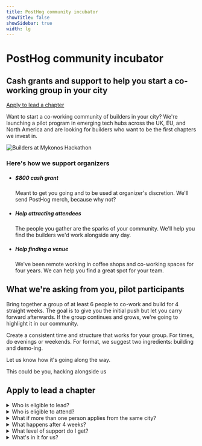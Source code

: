 ```yaml
---
title: PostHog community incubator
showTitle: false
showSidebar: true
width: lg
---
```



<div className="text-center max-w-2xl mx-auto mt-12 mb-16">
  <h1 className="text-4xl md:text-5xl font-extrabold mb-4">PostHog community incubator</h1>
  <h2 className="text-xl md:text-2xl font-semibold mb-6">Cash grants and support to help you start a co-working group in your city</h2>
  <a href="#apply" className="inline-block mb-10">
    <CallToAction to="#apply" type="primary">Apply to lead a chapter</CallToAction>
  </a>

  <p className="text-lg md:text-xl mt-8">
    Want to start a co-working community of builders in your city? We're launching a pilot program in emerging tech hubs across the UK, EU, and North America and are looking for builders who want to be the first chapters we invest in.
  </p>
  
</div>

<div style={{ display: 'flex', justifyContent: 'center', margin: '2rem 0 2.5rem 0' }}>
  <img
    src="https://res.cloudinary.com/dmukukwp6/image/upload/f_webp,h_680,w_1209,c_fill,g_auto,q_auto/mykonoshackathon_979cf7bec6?_a=AXAH4nI0"
    alt="Builders at Mykonos Hackathon"
    style={{ width: '75%', maxWidth: '600px', borderRadius: '1rem', boxShadow: '0 4px 24px rgba(0,0,0,0.08)' }}
  />
</div>

<div className="my-24 px-5">
  <div className="max-w-screen-2xl mx-auto">
    <h3 className="text-2xl lg:text-4xl m-0 text-center mb-6 sm:mb-16 lg:mb-6">Here's how we support organizers</h3>
    <div className="flex justify-center">
      <ul className="m-0 p-0 list-none inline-grid sm:grid-cols-2 lg:grid-cols-3 gap-[10px] justify-evenly relative text-center sm:text-left">
        <li className="bg-[#E5E7E0] dark:bg-[#2C2C2C] relative md:max-w-md py-4 md:py-8 pl-4 pr-2 md:px-12 lg:px-8 rounded-2xl shadow-sm transition-colors duration-300">
          <h5 className="text-xl font-extrabold m-0 pb-1 pr-4 text-black dark:text-white">$800 cash grant</h5>
          <p className="m-0 text-[15px] text-gray-800 dark:text-gray-300">
            Meant to get you going and to be used at organizer's discretion. We'll send PostHog merch, because why not? 
          </p>
        </li>
        <li className="bg-[#E5E7E0] dark:bg-[#2C2C2C] relative md:max-w-md py-4 md:py-8 pl-4 pr-2 md:px-12 lg:px-8 rounded-2xl shadow-sm transition-colors duration-300">
          <h5 className="text-xl font-extrabold m-0 pb-1 pr-4 text-black dark:text-white">Help attracting attendees</h5>
          <p className="m-0 text-[15px] text-gray-800 dark:text-gray-300">
            The people you gather are the sparks of your community. We'll help you find the builders we'd work alongside any day. 
          </p>
        </li>
        <li className="bg-[#E5E7E0] dark:bg-[#2C2C2C] relative md:max-w-md py-4 md:py-8 pl-4 pr-2 md:px-12 lg:px-8 rounded-2xl shadow-sm transition-colors duration-300">
          <h5 className="text-xl font-extrabold m-0 pb-1 pr-4 text-black dark:text-white">Help finding a venue</h5>
          <p className="m-0 text-[15px] text-gray-800 dark:text-gray-300">
            We've been remote working in coffee shops and co-working spaces for four years. We can help you find a great spot for your team.
          </p>
        </li>
      </ul>
    </div>
  </div>
</div>

<div className="grid md:grid-cols-2 gap-8 items-start my-12">
  <div>
    <h2 className="text-3xl lg:text-4xl mb-6">What we're asking from you, pilot participants</h2>
    <p>
      Bring together a group of at least 6 people to co-work and build for 4 straight weeks. The goal is to give you the initial push but let you carry forward afterwards. If the group continues and grows, we're going to highlight it in our community. 
    </p>
    <p>
      Create a consistent time and structure that works for your group. For times, do evenings or weekends. For format, we suggest two ingredients: building and demo-ing.
    </p>
    <p>
      Let us know how it's going along the way.
    </p>
  </div>
  <div className="relative">
    <div className="border-8 border-white shadow-xl rounded relative rotate-1">
      <CloudinaryImage
        src="https://res.cloudinary.com/dmukukwp6/image/upload/cambridge_9a4e27f42e"
        alt="Builder community in action"
        className="w-full"
      />
      <div className="absolute bottom-0 left-0 w-full text-white bg-gradient-to-b from-black/0 to-black/50 p-2 pt-8 text-sm">
        This could be you, hacking alongside us
      </div>
    </div>
  </div>
</div>

<section id="apply" className="my-24 px-5">
<div className="max-w-screen-md mx-auto">
<h2 className="text-3xl lg:text-4xl text-center mb-8">Apply to lead a chapter</h2>
<div className="bg-accent dark:bg-accent-dark p-8 rounded-lg">

<CommunityIncubatorForm />

</div>
</div>
</section>

<section className="my-24 px-5">
<div className="max-w-screen-md mx-auto space-y-1">
<details>
<summary>Who is eligible to lead?</summary>
<p>You are someone who really wants to get together with other builders. You are plugged into your local ecosystem and operate with a bias for action.</p>
</details>

<details>
<summary>Who is eligible to attend?</summary>
<p>Individuals or small teams who want to build products.</p>
</details>

<details>
<summary>What if more than one person applies from the same city?</summary>
<p>For the pilot program we'll only select one based on your application and past experience. We'll connect you with other applicants from the same city.</p>
</details>

<details>
<summary>What happens after 4 weeks?</summary>
<p>You've now bootstrapped a community, keep it going. If you didn't get the traction required to keep it going, we'll mourn then move on.</p>
</details>

<details>
<summary>What level of support do I get?</summary>
<p>We're looking for organizers who can drive this builder community with limited support from us. Still, we'll be here to help along the way.</p>
</details>

<details>
<summary>What's in it for us?</summary>
<p>We are excited about helping to bootstrap communities of builders around the world. That's what we're in it for. No one needs to use PostHog as part of this.</p>
</details>
    
</div>
</section>
